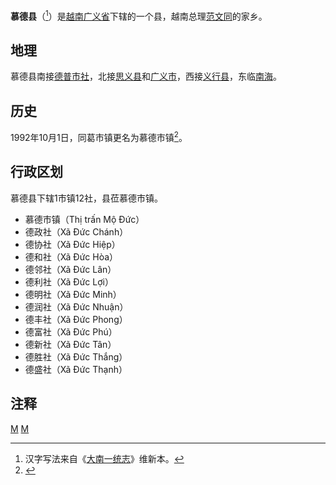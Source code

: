 {{Infobox Settlement
|name                   = 慕德县
|settlement_type        = 县
|official_name          = 
|other_name             = 
|native_name            = {{lang|vi|Huyện Mộ Đức}}
|nickname               = 
|motto                  = 
|image_skyline          = Thị trấn Mộ Đức, Quảng Ngãi.JPG
|imagesize              = 
|image_caption          = 
|image_flag             = 
|flag_size              = 
|image_seal             = 
|seal_size              = 
|image_shield           = 
|shield_size            = 
|image_blank_emblem     = 
|blank_emblem_size      = 
|image_map              = {{Infobox mapframe|frame-width=250|zoom=10}}
|mapsize                = 
|map_caption            = 
|image_map1             = 
|mapsize1               = 
|map_caption1           = 
|pushpin_map            = Vietnam
|pushpin_label_position = bottom
|pushpin_map_caption    = 
|pushpin_map1           = 
|pushpin_label_position1= 
|pushpin_map_caption1   = 
|subdivision_type       = 国家
|subdivision_name       = {{flag|Vietnam}}
|subdivision_type1      = [[越南行政区划|省]]
|subdivision_name1      = [[广义省|广义省]]
|subdivision_type2      = 行政区划
|subdivision_name2      = 1市镇12社
|subdivision_type3      = 
|subdivision_name3      = 
|seat_type              = 县莅
|seat                   = {{link-vi|慕德市镇|Mộ Đức (thị trấn)}}
|government_type        = 
|leader_title           = 
|leader_name            = 
|leader_title1          = 
|leader_name1           = 
|established_title      = 
|established_date       = 
|area_magnitude         = 
|unit_pref              = 
|area_footnotes         = 
|area_total_km2         = 212.23
|area_land_km2          = 
|area_water_km2         = 
|area_water_percent     = 
|area_urban_km2         = 
|area_metro_km2         = 
|population_as_of       = 2019年
|population_footnotes   = 
|population_note        = 
|population_total       = 144230
|population_density_km2 = auto
|population_metro             = 
|population_density_metro_km2 = 
|population_urban             = 
|population_density_urban_km2 = 
|timezone               = [[越南标准时间|越南标准时间]]
|utc_offset             = +7
|elevation_footnotes    = 
|elevation_m            = 
|coor_type              = 
|coordinates            = 
|postal_code_type       = 
|postal_code            = 
|area_code              = 
|website                = [http://moduc.nuian.vn 慕德县电子信息门户网站]
|footnotes              = 
}}
'''慕德县'''（{{vie|v=Huyện Mộ Đức|hn=縣慕德}}<ref>汉字写法来自《[[大南一统志|大南一统志]]》维新本。</ref>）是[[越南|越南]][[广义省|广义省]]下辖的一个县，越南总理[[范文同|范文同]]的家乡。

==地理==
慕德县南接[[德普市社|德普市社]]，北接[[思义县|思义县]]和[[广义市|广义市]]，西接[[义行县|义行县]]，东临[[南海|南海]]。

==历史==
1992年10月1日，同葛市镇更名为慕德市镇<ref>{{Cite web |url=https://thuvienphapluat.vn/van-ban/Bo-may-hanh-chinh/Quyet-dinh-638a-TCCP-phan-vach-dieu-chinh-dia-gioi-xa-thi-tran-va-doi-ten-thi-tran-huyen-ly-thuoc-huyen-Mo-Duc-tinh-Quang-Ngai-38373.aspx |title=Quyết định 638a-TCCP năm 1992 về việc phân vạch, điều chỉnh địa giới xã, thị trấn và đổi tên thị trấn huyện lỵ thuộc huyện Mộ Đức, tỉnh Quảng Ngãi do Bộ trưởng, Trưởng ban Ban tổ chức - Cán bộ chính phủ ban hành |access-date=2020-05-01 |archive-date=2020-02-04 |archive-url=https://web.archive.org/web/20200204045542/https://thuvienphapluat.vn/van-ban/Bo-may-hanh-chinh/Quyet-dinh-638a-TCCP-phan-vach-dieu-chinh-dia-gioi-xa-thi-tran-va-doi-ten-thi-tran-huyen-ly-thuoc-huyen-Mo-Duc-tinh-Quang-Ngai-38373.aspx |dead-url=no }}</ref>。

==行政区划==
慕德县下辖1市镇12社，县莅慕德市镇。
*慕德市镇（Thị trấn Mộ Đức）
*德政社（Xã Đức Chánh）
*德协社（Xã Đức Hiệp）
*德和社（Xã Đức Hòa）
*德邻社（Xã Đức Lân）
*德利社（Xã Đức Lợi）
*德明社（Xã Đức Minh）
*德润社（Xã Đức Nhuận）
*德丰社（Xã Đức Phong）
*德富社（Xã Đức Phú）
*德新社（Xã Đức Tân）
*德胜社（Xã Đức Thắng）
*德盛社（Xã Đức Thạnh）

==注释==
{{reflist}}
{{广义省行政区划}}
{{越南南中部之县市镇区域划分}}

[[Category:越南县份|M]]
[[Category:广义省|M]]